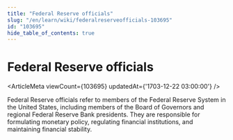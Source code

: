 ```yaml
---
title: "Federal Reserve officials"
slug: "/en/learn/wiki/federalreserveofficials-103695"
id: "103695"
hide_table_of_contents: true
---
```



# Federal Reserve officials

<ArticleMeta viewCount={103695} updatedAt={'1703-12-22 03:00:00'} />

Federal Reserve officials refer to members of the Federal Reserve System in the United States, including members of the Board of Governors and regional Federal Reserve Bank presidents. They are responsible for formulating monetary policy, regulating financial institutions, and maintaining financial stability.
